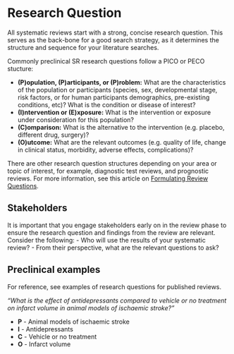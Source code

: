# Research Question {#researchquestion}

All systematic reviews start with a strong, concise research question. This serves as the back-bone for a good search strategy, as it determines the structure and sequence for your literature searches.

Commonly preclinical SR research questions follow a PICO or PECO stucture: 

- **(P)opulation, (P)articipants, or (P)roblem:** What are the characteristics of the population or participants (species, sex, developmental stage, risk factors, or for human participants demographics, pre-existing conditions, etc)? What is the condition or disease of interest?
- **(I)ntervention or (E)xposure:** What is the intervention or exposure under consideration for this population?
- **(C)omparison:** What is the alternative to the intervention (e.g. placebo, different drug, surgery)?
- **(O)utcome:** What are the relevant outcomes (e.g. quality of life, change in clinical status, morbidity, adverse effects, complications)?

There are other research question structures depending on your area or topic of interest, for example, diagnostic test reviews, and prognostic reviews. 
For more information, see this article on [Formulating Review Questions](https://journals.library.ualberta.ca/eblip/index.php/EBLIP/article/view/9741/8144){target="_blank"}.

## Stakeholders

It is important that you engage stakeholders early on in the review phase to ensure the research question and findings from the review are relevant. Consider the following: 
- Who will use the results of your systematic review?
- From their perspective, what are the relevant questions to ask?

## Preclinical examples

For reference, see examples of research questions for published reviews. 

*“What is the effect of antidepressants compared to vehicle or no treatment on infarct volume in animal models of ischaemic stroke?”*

- **P** - Animal models of ischaemic stroke  
- **I** - Antidepressants
- **C** - Vehicle or no treatment
- **O** - Infarct volume



